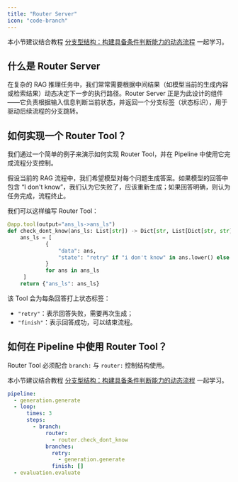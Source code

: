 ```yaml
---
title: "Router Server"
icon: "code-branch"
---
```


<Note>本小节建议结合教程 [分支型结构：构建具备条件判断能力的动态流程](/cn/tutorials/part_2/branch) 一起学习。</Note>

## 什么是 Router Server

在复杂的 RAG 推理任务中，我们常常需要根据中间结果（如模型当前的生成内容或检索结果）动态决定下一步的执行路径。Router Server 正是为此设计的组件——它负责根据输入信息判断当前状态，并返回一个分支标签（状态标识），用于驱动后续流程的分支跳转。

## 如何实现一个 Router Tool？

我们通过一个简单的例子来演示如何实现 Router Tool，并在 Pipeline 中使用它完成流程分支控制。

假设当前的 RAG 流程中，我们希望模型对每个问题生成答案。如果模型的回答中包含 “I don't know”，我们认为它失败了，应该重新生成；如果回答明确，则认为任务完成，流程终止。

我们可以这样编写 Router Tool：

```python servers/router/src/router.py icon="python"
@app.tool(output="ans_ls->ans_ls")
def check_dont_know(ans_ls: List[str]) -> Dict[str, List[Dict[str, str]]]:
    ans_ls = [
            {
                "data": ans,
                "state": "retry" if "i don't know" in ans.lower() else "finish"
            }
            for ans in ans_ls
     ]
    return {"ans_ls": ans_ls}
```
    
该 Tool 会为每条回答打上状态标签：

- `"retry"`：表示回答失败，需要再次生成；
- `"finish"`：表示回答成功，可以结束流程。

## 如何在 Pipeline 中使用 Router Tool？

Router Tool 必须配合 `branch:` 与 `router:` 控制结构使用。

<Note>本小节建议结合教程 [分支型结构：构建具备条件判断能力的动态流程](/cn/tutorials/part_2/branch) 一起学习。</Note>

```yaml
pipeline:
  - generation.generate
  - loop:
      times: 3
      steps:
        - branch:
            router:
              - router.check_dont_know
            branches:
              retry:
                - generation.generate
              finish: []
  - evaluation.evaluate
```